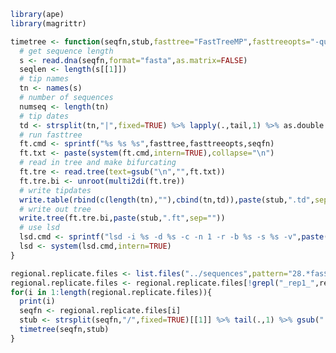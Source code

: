 ```r
library(ape)
library(magrittr)
```

```r
timetree <- function(seqfn,stub,fasttree="FastTreeMP",fasttreeopts="-quiet -nopr -nosupport -gamma -nt -gtr "){
  # get sequence length
  s <- read.dna(seqfn,format="fasta",as.matrix=FALSE)
  seqlen <- length(s[[1]])
  # tip names
  tn <- names(s)
  # number of sequences
  numseq <- length(tn)
  # tip dates
  td <- strsplit(tn,"|",fixed=TRUE) %>% lapply(.,tail,1) %>% as.double %>% unlist
  # run fasttree
  ft.cmd <- sprintf("%s %s %s",fasttree,fasttreeopts,seqfn)
  ft.txt <- paste(system(ft.cmd,intern=TRUE),collapse="\n")
  # read in tree and make bifurcating
  ft.tre <- read.tree(text=gsub("\n","",ft.txt))
  ft.tre.bi <- unroot(multi2di(ft.tre))
  # write tipdates 
  write.table(rbind(c(length(tn),""),cbind(tn,td)),paste(stub,".td",sep=""),col.names=FALSE,row.names=FALSE,quote=FALSE)
  # write out tree
  write.tree(ft.tre.bi,paste(stub,".ft",sep=""))
  # use lsd
  lsd.cmd <- sprintf("lsd -i %s -d %s -c -n 1 -r -b %s -s %s -v",paste(stub,".ft",sep=""),paste(stub,".td",sep=""),paste(10),paste(seqlen))
  lsd <- system(lsd.cmd,intern=TRUE)
}
```

```r
regional.replicate.files <- list.files("../sequences",pattern="28.*fas$",full.names=TRUE)
regional.replicate.files <- regional.replicate.files[!grepl("_rep1_",regional.replicate.files)]
for(i in 1:length(regional.replicate.files)){
  print(i)
  seqfn <- regional.replicate.files[i]
  stub <- strsplit(seqfn,"/",fixed=TRUE)[[1]] %>% tail(.,1) %>% gsub(".fas","",.,fixed=TRUE)
  timetree(seqfn,stub)
}
```

